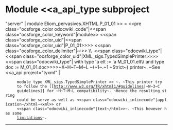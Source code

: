 =Module <<a_api_type subproject="server" | module Eliom_pervasives.XHTML.P_01_01 >> =
<<pre class="ocsforge_color odocwiki_code"|<<span class="ocsforge_color_keyword"|module>> <<span class="ocsforge_color_uid"|<<span class="ocsforge_color_uid"|P_01_01>>>> <<span class="ocsforge_color_delimiter"|~:>> \\  <<span class="odocwiki_type"|<<span class="ocsforge_color_uid"|XML_sigs.TypedSimplePrinter>>>><<span class="odocwiki_type"| with type 'a elt := 'a M_01_01.elt\\      and type doc := M_01_01.doc>>>>~X~H~T~M~L ~(~1~.~1 ~Strict~) printer~. ~See <<a_api project="tyxml" |
      module type XML_sigs.TypedSimplePrinter >> ~. ~This printer try
      to follow the [[http://www.w3.org/TR/xhtml1/#guidelines|~W~3~C
      guidelines]] for ~H~T~M~L compatibility~. ~Hence the resulting string
      could be serve as well as <<span class="odocwiki_inlinecode"|application~/xhtml~+xml>> or
      <<span class="odocwiki_inlinecode"|text~/html>>~. ~This however has some
      [[http://hixie.ch/advocacy/xhtml|limitations]]~.

----
